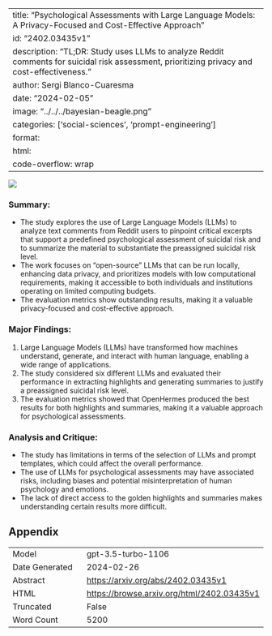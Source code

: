 
---
title: "Psychological Assessments with Large Language Models: A Privacy-Focused and Cost-Effective Approach"
id: "2402.03435v1"
description: "TL;DR: Study uses LLMs to analyze Reddit comments for suicidal risk assessment, prioritizing privacy and cost-effectiveness."
author: Sergi Blanco-Cuaresma
date: "2024-02-05"
image: "../../../bayesian-beagle.png"
categories: ['social-sciences', 'prompt-engineering']
format:
  html:
    code-overflow: wrap
---

![](../../../bayesian-beagle.png)

### Summary:
- The study explores the use of Large Language Models (LLMs) to analyze text comments from Reddit users to pinpoint critical excerpts that support a predefined psychological assessment of suicidal risk and to summarize the material to substantiate the preassigned suicidal risk level.
- The work focuses on "open-source" LLMs that can be run locally, enhancing data privacy, and prioritizes models with low computational requirements, making it accessible to both individuals and institutions operating on limited computing budgets.
- The evaluation metrics show outstanding results, making it a valuable privacy-focused and cost-effective approach.

### Major Findings:
1. Large Language Models (LLMs) have transformed how machines understand, generate, and interact with human language, enabling a wide range of applications.
2. The study considered six different LLMs and evaluated their performance in extracting highlights and generating summaries to justify a preassigned suicidal risk level.
3. The evaluation metrics showed that OpenHermes produced the best results for both highlights and summaries, making it a valuable approach for psychological assessments.

### Analysis and Critique:
- The study has limitations in terms of the selection of LLMs and prompt templates, which could affect the overall performance.
- The use of LLMs for psychological assessments may have associated risks, including biases and potential misinterpretation of human psychology and emotions.
- The lack of direct access to the golden highlights and summaries makes understanding certain results more difficult.

## Appendix

|          |          |
|----------|----------|
| Model     | gpt-3.5-turbo-1106       |
| Date Generated     | 2024-02-26       |
| Abstract | [https://arxiv.org/abs/2402.03435v1](https://arxiv.org/abs/2402.03435v1)        |
| HTML     | [https://browse.arxiv.org/html/2402.03435v1](https://browse.arxiv.org/html/2402.03435v1)       |
| Truncated       | False       |
| Word Count       | 5200       |